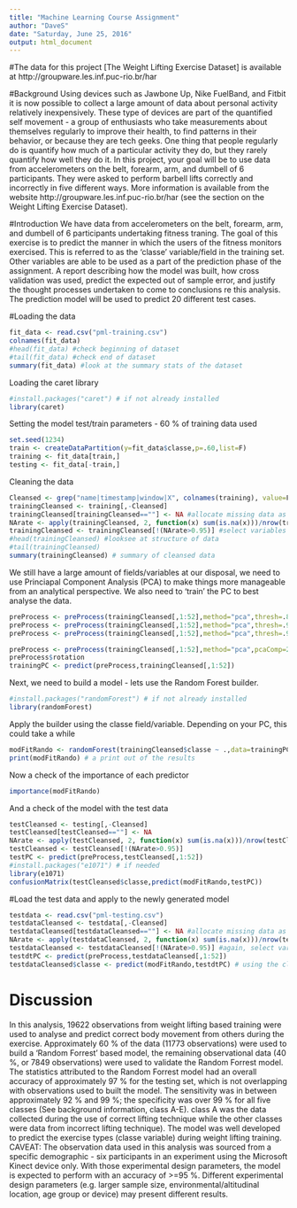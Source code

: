 ---
title: "Machine Learning Course Assignment"
author: "DaveS"
date: "Saturday, June 25, 2016"
output: html_document
---

#The data for this project [The Weight Lifting Exercise Dataset] is available at http://groupware.les.inf.puc-rio.br/har

#Background
Using devices such as Jawbone Up, Nike FuelBand, and Fitbit it is now possible to collect a large amount of data about personal activity relatively inexpensively. These type of devices are part of the quantified self movement - a group of enthusiasts who take measurements about themselves regularly to improve their health, to find patterns in their behavior, or because they are tech geeks. One thing that people regularly do is quantify how much of a particular activity they do, but they rarely quantify how well they do it. In this project, your goal will be to use data from accelerometers on the belt, forearm, arm, and dumbell of 6 participants. They were asked to perform barbell lifts correctly and incorrectly in five different ways. More information is available from the website http://groupware.les.inf.puc-rio.br/har (see the section on the Weight Lifting Exercise Dataset). 

#Introduction
We have data from accelerometers on the belt, forearm, arm, and dumbell of 6 participants undertaking fitness traning.  The goal of this exercise is to predict the manner in which the users of the fitness monitors exercised. This is referred to as the 'classe' variable/field in the training set. Other variables are able to be used as a part of the prediction phase of the assignment. A report describing how the model was built, how cross validation was used, predict the expected out of sample error, and justify the thought processes undertaken to come to  conclusions re this analysis. The prediction model will be used to predict 20 different test cases. 

#Loading the data
```{r, results='hide'}
fit_data <- read.csv("pml-training.csv")
colnames(fit_data)
#head(fit_data) #check beginning of dataset
#tail(fit_data) #check end of dataset
summary(fit_data) #look at the summary stats of the dataset
```

Loading the caret library
```{r}
#install.packages("caret") # if not already installed
library(caret)
```

Setting the model test/train parameters - 60 % of training data used
```{r}
set.seed(1234)
train <- createDataPartition(y=fit_data$classe,p=.60,list=F)
training <- fit_data[train,]
testing <- fit_data[-train,]
```

Cleaning the data
```{r}
Cleansed <- grep("name|timestamp|window|X", colnames(training), value=F) #exclude identifier, timestamp, and window fields
trainingCleansed <- training[,-Cleansed]
trainingCleansed[trainingCleansed==""] <- NA #allocate missing data as NA
NArate <- apply(trainingCleansed, 2, function(x) sum(is.na(x)))/nrow(trainingCleansed)
trainingCleansed <- trainingCleansed[!(NArate>0.95)] #select variables with over 95 % of data missing and exclude (NArate)
#head(trainingCleansed) #looksee at structure of data
#tail(trainingCleansed)
summary(trainingCleansed) # summary of cleansed data
```

We still have a large amount of fields/variables at our disposal, we need to use Princiapal Component Analysis (PCA) to make things more manageable from an analytical perspective.  We also need to 'train' the PC to best analyse the data.
```{r, results='hide'}
preProcess <- preProcess(trainingCleansed[,1:52],method="pca",thresh=.8) #12 components are required
preProcess <- preProcess(trainingCleansed[,1:52],method="pca",thresh=.9) #18 components are required
preProcess <- preProcess(trainingCleansed[,1:52],method="pca",thresh=.95) #25 components are required

preProcess <- preProcess(trainingCleansed[,1:52],method="pca",pcaComp=25) 
preProcess$rotation
trainingPC <- predict(preProcess,trainingCleansed[,1:52])
```

Next, we need to build a model - lets use the Random Forest builder.
```{r}
#install.packages("randomForest") # if not already installed
library(randomForest)
```
Apply the builder using the classe field/variable.  Depending on your PC, this could take a while
```{r}
modFitRando <- randomForest(trainingCleansed$classe ~ .,data=trainingPC, do.trace=F)
print(modFitRando) # a print out of the results
```

Now a check of the importance of each predictor
```{r}
importance(modFitRando)
```

And a check of the model with the test data
```{r}
testCleansed <- testing[,-Cleansed]
testCleansed[testCleansed==""] <- NA
NArate <- apply(testCleansed, 2, function(x) sum(is.na(x)))/nrow(testCleansed)
testCleansed <- testCleansed[!(NArate>0.95)]
testPC <- predict(preProcess,testCleansed[,1:52])
#install.packages("e1071") # if needed
library(e1071)
confusionMatrix(testCleansed$classe,predict(modFitRando,testPC))
```

#Load the test data and apply to the newly generated model
```{r}
testdata <- read.csv("pml-testing.csv")
testdataCleansed <- testdata[,-Cleansed]
testdataCleansed[testdataCleansed==""] <- NA #allocate missing data as NA
NArate <- apply(testdataCleansed, 2, function(x) sum(is.na(x)))/nrow(testdataCleansed)
testdataCleansed <- testdataCleansed[!(NArate>0.95)] #again, select variables with over 95 % of data missing and exclude (NArate)
testdtPC <- predict(preProcess,testdataCleansed[,1:52])
testdataCleansed$classe <- predict(modFitRando,testdtPC) # using the classe variable/field
```

# Discussion
In this analysis, 19622 observations from weight lifting based training were used to analyse and predict correct body movement from others during the exercise. Approximately 60 % of the data (11773 observations) were used to build a 'Random Forrest' based model, the remaining observational data (40 %, or 7849 observations) were used to validate the Random Forrest model. The statistics attributed to the Random Forrest model had an overall accuracy of approximately 97 % for the testing set, which is not overlapping with observations used to built the model. The sensitivity was in between approximately 92 % and 99 %; the specificity was over 99 % for all five classes (See background information, class A-E). class A was the data collected during the use of correct lifting technique while the other classes were data from incorrect lifting technique). The model was well developed to predict the exercise types (classe variable) during weight lifting training. 
CAVEAT: The observation data used in this analysis was sourced from a specific demographic - six participants in an experiment using the Microsoft Kinect device only. With those experimental design parameters, the model is expected to perform with an accuracy of >=95 %.  Different experimental design parameters (e.g. larger sample size, environmental/altitudinal location, age group or device) may present different results.